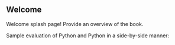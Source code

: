 

## Welcome {.unnumbered}

Welcome splash page! Provide an overview of the book.

Sample evaluation of Python and Python in a side-by-side manner:

